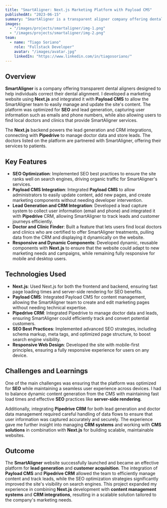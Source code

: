```yaml
---
title: "SmartAligner: Next.js Marketing Platform with Payload CMS"
publishedAt: "2023-06-15"
summary: "SmartAligner is a transparent aligner company offering dental correction services. I developed a Next.js website integrated with Payload CMS, optimized for SEO and lead generation, allowing users to find local doctors and clinics."
images:
  - "/images/projects/smartaligner/img-1.png"
  - "/images/projects/smartaligner/img-2.png"
team:
  - name: "Tiago Soriano"
    role: "Fullstack Developer"
    avatar: "/images/avatar.jpg"
    linkedIn: "https://www.linkedin.com/in/tiagosoriano/"
---
```


## Overview

**SmartAligner** is a company offering transparent dental aligners designed to help individuals correct their dental alignment. I developed a marketing website using **Next.js** and integrated it with **Payload CMS** to allow the SmartAligner team to easily manage and update the site's content. The platform was optimized for **SEO** and lead generation, capturing user information such as emails and phone numbers, while also allowing users to find local doctors and clinics that provide SmartAligner services.

The **Next.js** backend powers the lead generation and CRM integrations, connecting with **Pipedrive** to manage doctor data and store leads. The doctors listed on the platform are partnered with SmartAligner, offering their services to patients.

## Key Features

- **SEO Optimization**: Implemented SEO best practices to ensure the site ranks well on search engines, driving organic traffic for SmartAligner's services.
- **Payload CMS Integration**: Integrated **Payload CMS** to allow administrators to easily update content, add new pages, and create marketing components without needing developer intervention.
- **Lead Generation and CRM Integration**: Developed a lead capture system to collect user information (email and phone) and integrated it with **Pipedrive** CRM, allowing SmartAligner to track leads and customer journeys efficiently.
- **Doctor and Clinic Finder**: Built a feature that lets users find local doctors and clinics who are certified to offer SmartAligner treatments, pulling data from the CRM and displaying it dynamically on the website.
- **Responsive and Dynamic Components**: Developed dynamic, reusable components with **Next.js** to ensure that the website could adapt to new marketing needs and campaigns, while remaining fully responsive for mobile and desktop users.

## Technologies Used

- **Next.js**: Used Next.js for both the frontend and backend, ensuring fast page loading times and server-side rendering for SEO benefits.
- **Payload CMS**: Integrated Payload CMS for content management, allowing the SmartAligner team to create and edit marketing pages without needing technical expertise.
- **Pipedrive CRM**: Integrated Pipedrive to manage doctor data and leads, ensuring SmartAligner could efficiently track and convert potential customers.
- **SEO Best Practices**: Implemented advanced SEO strategies, including schema markup, meta tags, and optimized page structure, to boost search engine visibility.
- **Responsive Web Design**: Developed the site with mobile-first principles, ensuring a fully responsive experience for users on any device.

## Challenges and Learnings

One of the main challenges was ensuring that the platform was optimized for **SEO** while maintaining a seamless user experience across devices. I had to balance dynamic content generation from the CMS with maintaining fast load times and effective **SEO** practices like **server-side rendering**.

Additionally, integrating **Pipedrive CRM** for both lead generation and doctor data management required careful handling of data flows to ensure that user information was captured accurately and securely. The experience gave me further insight into managing **CRM systems** and working with **CMS solutions** in combination with **Next.js** for building scalable, maintainable websites.

## Outcome

The **SmartAligner** website successfully launched and became an effective platform for **lead generation** and **customer acquisition**. The integration of **Payload CMS** and **Pipedrive CRM** allowed the team to efficiently manage content and track leads, while the SEO optimization strategies significantly improved the site's visibility on search engines. This project expanded my experience in combining **Next.js** development with **content management systems** and **CRM integrations**, resulting in a scalable solution tailored to the company's marketing needs.
